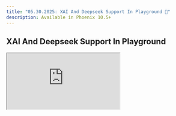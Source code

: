 ```yaml
---
title: "05.30.2025: XAI And Deepseek Support In Playground 🛝"
description: Available in Phoenix 10.5+
---
```


<Update label="May 30, 2025">

## XAI And Deepseek Support In Playground

<Frame>
  <iframe 
    src="https://cdn.iframe.ly/GZuNzZG7" 
    width={1000} 
    height={400}
    allowFullScreen
    allow="encrypted-media *;"
  />
</Frame>

Phoenix v10.5.0 now supports Deepseek and xAI models in Playground natively. Previous versions of Phoenix supported these as custom model endpoints, but that process has now been streamlined to offer these model providers from the main Playground dropdown.

<Card title="feat: Playground add deepseek by GeLi2001 · Pull Request #7675 · Arize-ai/phoenix" icon="github" href="https://github.com/Arize-ai/phoenix/pull/7675" horizontal>
  GitHub
</Card>

<Card title="feat: xai to playground by GeLi2001 · Pull Request #7808 · Arize-ai/phoenix" icon="github" href="https://github.com/Arize-ai/phoenix/pull/7808" horizontal>
  GitHub
</Card>
</Update>